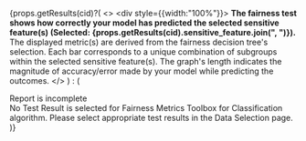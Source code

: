
{props.getResults(cid)?(
  <>
    <div style={{width:"100%"}}>
      <b>The fairness test shows how correctly your model has predicted the selected sensitive feature(s) (Selected: {props.getResults(cid).sensitive_feature.join(", ")}).</b>
      <br/>
      The displayed metric(s) are derived from the fairness decision tree's selection. Each bar corresponds to a unique combination of subgroups within the selected sensitive feature(s). The graph's length indicates the magnitude of accuracy/error made by your model while predicting the outcomes. 
    </div>
  </>
) : (
  <div style={{ 
    width: props.width, 
    height: props.height, 
    display: 'flex', 
    justifyContent: 'center', 
    alignItems: 'center',
    flexDirection: 'column',
    background: '#f8f9fa',
    border: '1px dashed #dee2e6',
    borderRadius: '4px',
    padding: '20px',
    textAlign: 'center' 
  }}>
    <div style={{ fontSize: '18px', fontWeight: 'bold', color: '#dc3545', marginBottom: '10px' }}>
      Report is incomplete
    </div>
    <div style={{ color: '#6c757d' }}>
      No Test Result is selected for Fairness Metrics Toolbox for Classification algorithm. 
      Please select appropriate test results in the Data Selection page.
    </div>
  </div>
)}




